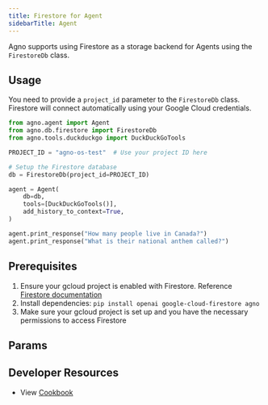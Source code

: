 ```yaml
---
title: Firestore for Agent
sidebarTitle: Agent
---
```


Agno supports using Firestore as a storage backend for Agents using the `FirestoreDb` class.

## Usage

You need to provide a `project_id` parameter to the `FirestoreDb` class. Firestore will connect automatically using your Google Cloud credentials.

```python firestore_for_agent.py
from agno.agent import Agent
from agno.db.firestore import FirestoreDb
from agno.tools.duckduckgo import DuckDuckGoTools

PROJECT_ID = "agno-os-test"  # Use your project ID here

# Setup the Firestore database
db = FirestoreDb(project_id=PROJECT_ID)

agent = Agent(
    db=db,
    tools=[DuckDuckGoTools()],
    add_history_to_context=True,
)

agent.print_response("How many people live in Canada?")
agent.print_response("What is their national anthem called?")
```

## Prerequisites

1. Ensure your gcloud project is enabled with Firestore. Reference [Firestore documentation](https://cloud.google.com/firestore/docs/create-database-server-client-library)
2. Install dependencies: `pip install openai google-cloud-firestore agno`
3. Make sure your gcloud project is set up and you have the necessary permissions to access Firestore

## Params

<Snippet file="db-firestore-params.mdx" />

## Developer Resources

- View [Cookbook](https://github.com/agno-agi/agno/tree/v2.0/cookbook/db/firestore/firestore_for_agent.py)
